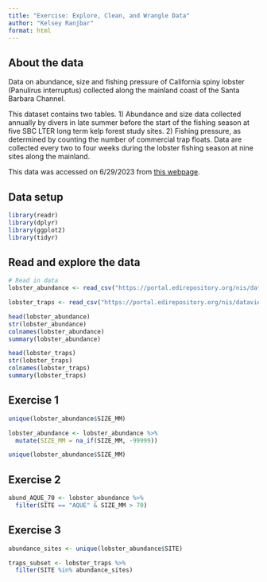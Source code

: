 ```yaml
---
title: "Exercise: Explore, Clean, and Wrangle Data"
author: "Kelsey Ranjbar"
format: html
---
```


## About the data

Data on abundance, size and fishing pressure of California spiny lobster (Panulirus interruptus) collected along the mainland coast of the Santa Barbara Channel.

This dataset contains two tables. 1) Abundance and size data collected annually by divers in late summer before the start of the fishing season at five SBC LTER long term kelp forest study sites. 2) Fishing pressure, as determined by counting the number of commercial trap floats. Data are collected every two to four weeks during the lobster fishing season at nine sites along the mainland.

This data was accessed on 6/29/2023 from [this webpage](https://portal.edirepository.org/nis/mapbrowse?packageid=knb-lter-sbc.77.8).

## Data setup

```r
library(readr)
library(dplyr)
library(ggplot2)
library(tidyr)
```

## Read and explore the data

```r
# Read in data
lobster_abundance <- read_csv("https://portal.edirepository.org/nis/dataviewer?packageid=knb-lter-sbc.77.8&entityid=f32823fba432f58f66c06b589b7efac6")

lobster_traps <- read_csv("https://portal.edirepository.org/nis/dataviewer?packageid=knb-lter-sbc.77.8&entityid=66dd61c75bda17c23a3bce458c56ed84")

head(lobster_abundance)
str(lobster_abundance)
colnames(lobster_abundance)
summary(lobster_abundance)

head(lobster_traps)
str(lobster_traps)
colnames(lobster_traps)
summary(lobster_traps)
```

## Exercise 1

```r
unique(lobster_abundance$SIZE_MM)

lobster_abundance <- lobster_abundance %>% 
  mutate(SIZE_MM = na_if(SIZE_MM, -99999))

unique(lobster_abundance$SIZE_MM)

```

## Exercise 2

```r
abund_AQUE_70 <- lobster_abundance %>% 
  filter(SITE == "AQUE" & SIZE_MM > 70)
```

## Exercise 3

```r
abundance_sites <- unique(lobster_abundance$SITE)

traps_subset <- lobster_traps %>% 
  filter(SITE %in% abundance_sites)
```

